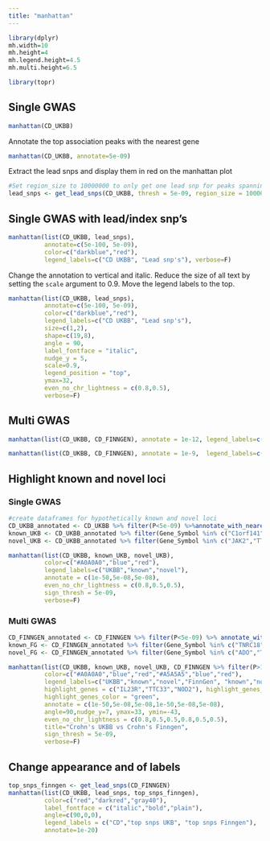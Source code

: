 ```yaml
---
title: "manhattan"
---
```

```r
library(dplyr)
mh.width=10
mh.height=4
mh.legend.height=4.5
mh.multi.height=6.5
```

```r
library(topr)
```

## Single GWAS 
```r
manhattan(CD_UKBB)
```

Annotate the top association peaks with the nearest gene

```r
manhattan(CD_UKBB, annotate=5e-09)
```

Extract the lead snps and display them in red on the manhattan plot

```r
#Set region_size to 10000000 to only get one lead snp for peaks spanning large regions (e.g the NOD2 loci)
lead_snps <- get_lead_snps(CD_UKBB, thresh = 5e-09, region_size = 10000000)
```

## Single GWAS with lead/index snp's

```r
manhattan(list(CD_UKBB, lead_snps), 
          annotate=c(5e-100, 5e-09), 
          color=c("darkblue","red"), 
          legend_labels=c("CD UKBB", "Lead snp's"), verbose=F) 
```

Change the annotation to vertical and italic. Reduce the size of all text by setting the <code>scale</code> argument to 0.9. Move the legend labels to the top.

```r

manhattan(list(CD_UKBB, lead_snps), 
          annotate=c(5e-100, 5e-09), 
          color=c("darkblue","red"), 
          legend_labels=c("CD UKBB", "Lead snp's"), 
          size=c(1,2),
          shape=c(19,8), 
          angle = 90, 
          label_fontface = "italic", 
          nudge_y = 5, 
          scale=0.9, 
          legend_position = "top", 
          ymax=32,  
          even_no_chr_lightness = c(0.8,0.5),
          verbose=F) 
```


## Multi GWAS

```r
manhattan(list(CD_UKBB, CD_FINNGEN), annotate = 1e-12, legend_labels=c("CD UKBB", "CD FINNGEN"))
```

```r
manhattan(list(CD_UKBB, CD_FINNGEN), annotate = 1e-9,  legend_labels=c("CD UKBB", "CD FINNGEN"), ntop=1)
```

## Highlight known and novel loci

### Single GWAS
```r
#create dataframes for hypothetically known and novel loci
CD_UKBB_annotated <- CD_UKBB %>% filter(P<5e-09) %>%annotate_with_nearest_gene()
known_UKB <- CD_UKBB_annotated %>% filter(Gene_Symbol %in% c("C1orf141","IL23R","NOD2","NKD1","CYLD","IKZF1"))
novel_UKB <- CD_UKBB_annotated %>% filter(Gene_Symbol %in% c("JAK2","TTC33","ATG16L1"))
```

```r
manhattan(list(CD_UKBB, known_UKB, novel_UKB),
          color=c("#A0A0A0","blue","red"), 
          legend_labels=c("UKBB","known","novel"), 
          annotate = c(1e-50,5e-08,5e-08), 
          even_no_chr_lightness = c(0.8,0.5,0.5),
          sign_thresh = 5e-09,
          verbose=F) 
```


### Multi GWAS

```r
CD_FINNGEN_annotated <- CD_FINNGEN %>% filter(P<5e-09) %>% annotate_with_nearest_gene()
known_FG <- CD_FINNGEN_annotated %>% filter(Gene_Symbol %in% c("TNRC18","FBXL18","RNF216","WIPI2", "RNU6-215P", "IL23R","NOD2"))
novel_FG <- CD_FINNGEN_annotated %>% filter(Gene_Symbol %in% c("ADO","TTC33","NKX2-3"))
```

```r
manhattan(list(CD_UKBB, known_UKB, novel_UKB, CD_FINNGEN %>% filter(P>1e-35), known_FG,novel_FG), ntop=3,
          color=c("#A0A0A0","blue","red","#A5A5A5","blue","red"), 
          legend_labels=c("UKBB","known","novel","FinnGen", "known","novel"), 
          highlight_genes = c("IL23R","TTC33","NOD2"), highlight_genes_ypos = -0.5,
          highlight_genes_color = "green", 
          annotate = c(1e-50,5e-08,5e-08,1e-50,5e-08,5e-08), 
          angle=90,nudge_y=7, ymax=33, ymin=-43,
          even_no_chr_lightness = c(0.8,0.5,0.5,0.8,0.5,0.5),
          title="Crohn's UKBB vs Crohn's Finngen",
          sign_thresh = 5e-09,
          verbose=F) 
```


## Change appearance and of labels

```r
top_snps_finngen <- get_lead_snps(CD_FINNGEN)
manhattan(list(CD_UKBB, lead_snps, top_snps_finngen),  
          color=c("red","darkred","gray40"),
          label_fontface = c("italic","bold","plain"), 
          angle=c(90,0,0),
          legend_labels = c("CD","top snps UKB", "top snps Finngen"),
          annotate=1e-20)
```
